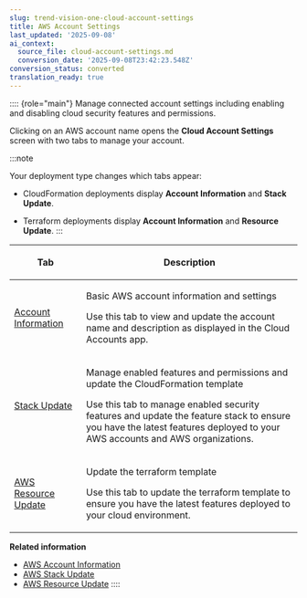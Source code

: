 ```yaml
---
slug: trend-vision-one-cloud-account-settings
title: AWS Account Settings
last_updated: '2025-09-08'
ai_context:
  source_file: cloud-account-settings.md
  conversion_date: '2025-09-08T23:42:23.548Z'
conversion_status: converted
translation_ready: true
---
```


:::: {role="main"}
Manage connected account settings including enabling and disabling cloud security features and permissions.

Clicking on an AWS account name opens the **Cloud Account Settings** screen with two tabs to manage your account.

:::note

Your deployment type changes which tabs appear:

- CloudFormation deployments display **Account Information** and **Stack Update**.

- Terraform deployments display **Account Information** and **Resource Update**.
:::

<table>
<colgroup>
<col style="width: 25%" />
<col style="width: 75%" />
</colgroup>
<thead>
<tr>
<th><p>Tab</p></th>
<th><p>Description</p></th>
</tr>
</thead>
<tbody>
<tr>
<td><p><a href="trend-vision-one-account-info">Account Information</a></p></td>
<td><p>Basic AWS account information and settings</p>
<p>Use this tab to view and update the account name and description as displayed in the Cloud Accounts app.</p></td>
</tr>
<tr>
<td><p><a href="trend-vision-one-stack-update">Stack Update</a></p></td>
<td><p>Manage enabled features and permissions and update the CloudFormation template</p>
<p>Use this tab to manage enabled security features and update the feature stack to ensure you have the latest features deployed to your AWS accounts and AWS organizations.</p></td>
</tr>
<tr>
<td><p><a href="trend-vision-one-aws-terraform-resource-update">AWS Resource Update</a></p></td>
<td><p>Update the terraform template</p>
<p>Use this tab to update the terraform template to ensure you have the latest features deployed to your cloud environment.</p></td>
</tr>
</tbody>
</table>

**Related information**

- [AWS Account Information](account-info.md "Configure basic settings for your connected AWS accounts.")
- [AWS Stack Update](stack-update.md "Manage the enabled features and permissions for your connected AWS accounts and organizations and update to the latest version of the stack template.")
- [AWS Resource Update](aws-terraform-resource-update.md "Update the terraform template to get the latest security features for your connected AWS account.")
::::
